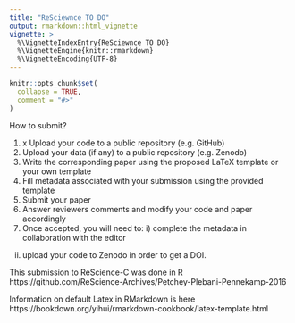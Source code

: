 ```yaml
---
title: "ReSciewnce TO DO"
output: rmarkdown::html_vignette
vignette: >
  %\VignetteIndexEntry{ReSciewnce TO DO}
  %\VignetteEngine{knitr::rmarkdown}
  %\VignetteEncoding{UTF-8}
---
```


```r
knitr::opts_chunk$set(
  collapse = TRUE,
  comment = "#>"
)
```

How to submit?

1. x Upload your code to a public repository (e.g. GitHub)
1. Upload your data (if any) to a public repository (e.g. Zenodo)
1. Write the corresponding paper using the proposed LaTeX template or your own template
1. Fill metadata associated with your submission using the provided template
1. Submit your paper
1. Answer reviewers comments and modify your code and paper accordingly
1. Once accepted, you will need to:  i) complete the metadata in collaboration with the editor
ii) upload your code to Zenodo in order to get a DOI.

This submission to ReScience-C was done in R
https://github.com/ReScience-Archives/Petchey-Plebani-Pennekamp-2016

Information on default Latex in RMarkdown is here
https://bookdown.org/yihui/rmarkdown-cookbook/latex-template.html
